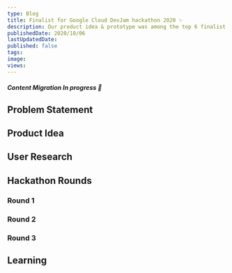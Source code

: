 ```yaml
---
type: Blog
title: Finalist for Google Cloud DevJam hackathon 2020 ✨
description: Our product idea & prototype was among the top 6 finalist globally in Google cloud hackathon 2020. ⚡️
publishedDate: 2020/10/06
lastUpdatedDate:
published: false
tags:
image:
views:
---
```


##### Content Migration In progress 🥲

## Problem Statement

## Product Idea 

## User Research

## Hackathon Rounds

### Round 1

### Round 2

### Round 3


## Learning

